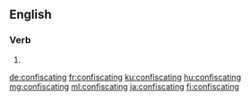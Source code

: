 ==English==

===Verb===
{{head|en|present participle}}

# {{present participle of|confiscate|lang=en|nocat=1}}

[[de:confiscating]]
[[fr:confiscating]]
[[ku:confiscating]]
[[hu:confiscating]]
[[mg:confiscating]]
[[ml:confiscating]]
[[ja:confiscating]]
[[fi:confiscating]]
